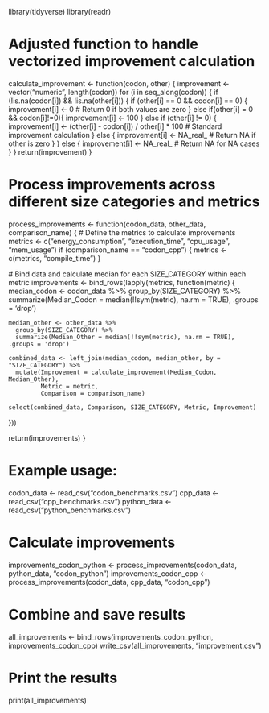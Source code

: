 library(tidyverse)
library(readr)

# Adjusted function to handle vectorized improvement calculation
calculate_improvement <- function(codon, other) {
  improvement <- vector("numeric", length(codon))
  for (i in seq_along(codon)) {
    if (!is.na(codon[i]) && !is.na(other[i])) {
      if (other[i] == 0 && codon[i] == 0) {
        improvement[i] <- 0  # Return 0 if both values are zero
      } else if(other[i] = 0 &&  codon[i]!=0){
         improvement[i] <- 100
      }
      else if (other[i] != 0) {
        improvement[i] <- (other[i] - codon[i]) / other[i] * 100  # Standard improvement calculation
      } else {
        improvement[i] <- NA_real_  # Return NA if other is zero
      }
    } else {
      improvement[i] <- NA_real_  # Return NA for NA cases
    }
  }
  return(improvement)
}

# Process improvements across different size categories and metrics
process_improvements <- function(codon_data, other_data, comparison_name) {
  # Define the metrics to calculate improvements
  metrics <- c("energy_consumption", "execution_time", "cpu_usage", "mem_usage")
  if (comparison_name == "codon_cpp") {
    metrics <- c(metrics, "compile_time")
  }
  
  # Bind data and calculate median for each SIZE_CATEGORY within each metric
  improvements <- bind_rows(lapply(metrics, function(metric) {
    median_codon <- codon_data %>%
      group_by(SIZE_CATEGORY) %>%
      summarize(Median_Codon = median(!!sym(metric), na.rm = TRUE), .groups = 'drop')
    
    median_other <- other_data %>%
      group_by(SIZE_CATEGORY) %>%
      summarize(Median_Other = median(!!sym(metric), na.rm = TRUE), .groups = 'drop')

    combined_data <- left_join(median_codon, median_other, by = "SIZE_CATEGORY") %>%
      mutate(Improvement = calculate_improvement(Median_Codon, Median_Other),
             Metric = metric,
             Comparison = comparison_name)
    
    select(combined_data, Comparison, SIZE_CATEGORY, Metric, Improvement)
  }))
  
  return(improvements)
}

# Example usage:
codon_data <- read_csv("codon_benchmarks.csv")
cpp_data <- read_csv("cpp_benchmarks.csv")
python_data <- read_csv("python_benchmarks.csv")

# Calculate improvements
improvements_codon_python <- process_improvements(codon_data, python_data, "codon_python")
improvements_codon_cpp <- process_improvements(codon_data, cpp_data, "codon_cpp")

# Combine and save results
all_improvements <- bind_rows(improvements_codon_python, improvements_codon_cpp)
write_csv(all_improvements, "improvement.csv")

# Print the results
print(all_improvements)
